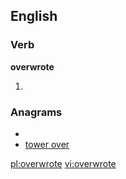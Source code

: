 ==English==

===Verb===
'''overwrote'''

# {{simple past of|[[overwrite]]}}

===Anagrams===
* {{alphagram|eeoorrtvw}}
* [[tower over#English|tower over]]

[[pl:overwrote]]
[[vi:overwrote]]